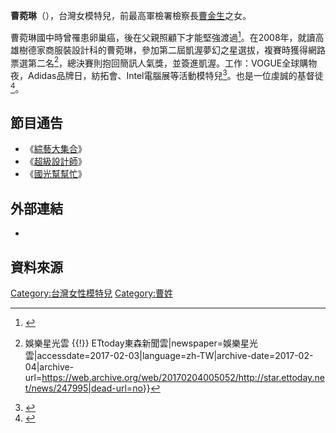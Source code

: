 {{Infobox Model
|name=曹菀琳<br>Linna
|image=
|imagesize=
|caption=
|birthname=
|birthdate={{Birth_date_and_age|1989|11|14}}
|location={{ROC-TWN}}
|deathdate=
|deathplace=
|職業=[[模特兒|模特兒]]、[[藝人|藝人]]
|語言=[[國語|國語]]、[[英語|英語]]
|教育程度=[[美和技術學院|美和技術學院]][[應用外語|應用外語]]系
|height={{Height|m=1.72}}
|weight={{Weight|kg=50}}
|haircolor=黑色
|eyecolor=黑色
|measurements=34B - 25 - 35.5
|dress size=
|shoesize=39EU
|agency=[[凱渥模特兒經紀公司|凱渥模特兒經紀公司]]
|alias(es)=Linna
|spouse=
|homepage=[https://www.facebook.com/linnacao78/  曹菀琳Facebook專頁]
}}
'''曹菀琳'''（{{bd|1989年|11月14日|catIdx=Z曹}}），台灣女模特兒，前最高軍檢署檢察長[[曹金生|曹金生]]之女。

曹菀琳國中時曾罹患卵巢癌，後在父親照顧下才能堅強渡過<ref>{{Cite web|url=http://www.nexttv.com.tw/news/realtime/lifestyle/10787592|title=曹金生遭民眾嗆聲　女兒:很擔心|accessdate=2017-02-03|author=|date=|work=www.nexttv.com.tw|publisher=|archive-date=2017-02-04|archive-url=https://web.archive.org/web/20170204005054/http://www.nexttv.com.tw/news/realtime/lifestyle/10787592|dead-url=no}}</ref>。在2008年，就讀高雄樹德家商服裝設計科的曹菀琳，參加第二屆凱渥夢幻之星選拔，複賽時獲得網路票選第二名<ref>{{Cite news|url=http://star.ettoday.net/news/247995|title=係金ㄟ！曹金生辣模女兒曹莞琳　清涼尺度老爸OK {{!}} 娛樂星光雲 {{!}} ETtoday東森新聞雲|newspaper=娛樂星光雲|accessdate=2017-02-03|language=zh-TW|archive-date=2017-02-04|archive-url=https://web.archive.org/web/20170204005052/http://star.ettoday.net/news/247995|dead-url=no}}</ref>，總決賽則抱回簡訊人氣獎，並簽進凱渥。工作：VOGUE全球購物夜，Adidas品牌日，紡拓會、Intel電腦展等活動模特兒<ref>{{Cite web |url=http://ent.appledaily.com.tw/section/article/headline/20130801/35190564/ |title=曹金生高軍檢檢察長買7蛋糕疼女 麻豆女國中曾抗卵巢癌 |accessdate=2017-02-03 |archive-date=2017-02-03 |archive-url=https://web.archive.org/web/20170203163408/http://ent.appledaily.com.tw/section/article/headline/20130801/35190564/ |dead-url=no }}</ref>。也是一位虔誠的基督徒<ref>{{Citation|last=shawn DR|title=青崇見證-曹菀琳姐妹|date=2015-01-10|url=https://www.youtube.com/watch?v=QS7NS341O7w|accessdate=2017-02-03|archive-date=2017-02-09|archive-url=https://web.archive.org/web/20170209195829/https://www.youtube.com/watch?v=QS7NS341O7w|dead-url=no}}</ref>。

== 節目通告 ==
*《[[綜藝大集合|綜藝大集合]]》
*《[[超級設計師|超級設計師]]》
*《[[國光幫幫忙|國光幫幫忙]]》

== 外部連結 ==
* {{Facebook|linnacao78/|曹菀琳}}

== 資料來源 ==
[[Category:台灣女性模特兒|Category:台灣女性模特兒]]
[[Category:曹姓|Category:曹姓]]